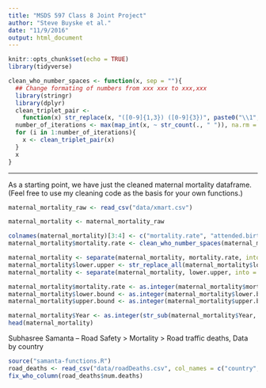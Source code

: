 ```yaml
---
title: "MSDS 597 Class 8 Joint Project"
author: "Steve Buyske et al."
date: "11/9/2016"
output: html_document
---
```


```r
knitr::opts_chunk$set(echo = TRUE)
library(tidyverse)
```


```r
clean_who_number_spaces <- function(x, sep = ""){
  ## Change formating of numbers from xxx xxx to xxx,xxx
  library(stringr)
  library(dplyr)
  clean_triplet_pair <- 
    function(x) str_replace(x, "([0-9]{1,3}) ([0-9]{3})", paste0("\\1", sep, "\\2"))
  number_of_iterations <- max(map_int(x, ~ str_count(., " ")), na.rm = TRUE)
  for (i in 1:number_of_iterations){
    x <- clean_triplet_pair(x)
  }
  x
}

```
---

As a starting point, we have just the cleaned maternal mortality dataframe. (Feel free to use my cleaning code as the basis for your own functions.)

```r

maternal_mortality_raw <- read_csv("data/xmart.csv")

maternal_mortality <- maternal_mortality_raw

colnames(maternal_mortality)[3:4] <- c("mortality.rate", "attended.births")
maternal_mortality$mortality.rate <- clean_who_number_spaces(maternal_mortality$mortality.rate)

maternal_mortality <- separate(maternal_mortality, mortality.rate, into = c("mortality.rate", "lower.upper"), sep = "\\[", fill = "right")
maternal_mortality$lower.upper <- str_replace_all(maternal_mortality$lower.upper, "\\]", "")
maternal_mortality <- separate(maternal_mortality, lower.upper, into = c("lower.bound", "upper.bound"), sep = "\\-", fill = "right")

maternal_mortality$mortality.rate <- as.integer(maternal_mortality$mortality.rate)
maternal_mortality$lower.bound <- as.integer(maternal_mortality$lower.bound)
maternal_mortality$upper.bound <- as.integer(maternal_mortality$upper.bound)

maternal_mortality$Year <- as.integer(str_sub(maternal_mortality$Year, 1, 4))
head(maternal_mortality)
```


Subhasree Samanta -- Road Safety > Mortality > Road traffic deaths, Data by country

```r
source("samanta-functions.R")
road_deaths <- read_csv("data/roadDeaths.csv", col_names = c("country","num.deaths", "death.rate"), skip = 2)
fix_who_column(road_deaths$num.deaths)
```